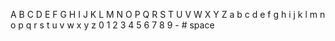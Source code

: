 A B C D E F G H I J K L M N O P Q R S T U V W X Y Z
a b c d e f g h i j k l m n o p q r s t u v w x y z
0 1 2 3 4 5 6 7 8 9 - #
space
